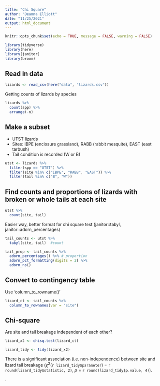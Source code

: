 ```yaml
---
title: "Chi Square"
author: "Deanna Elliott"
date: "11/25/2021"
output: html_document
---
```


```r
knitr::opts_chunk$set(echo = TRUE, message = FALSE, warning = FALSE)

library(tidyverse)
library(here)
library(janitor)
library(broom)
```

## Read in data

```r

lizards <- read_csv(here("data", "lizards.csv"))
```

Getting counts of lizards by species

```r

lizards %>% 
  count(spp) %>% 
  arrange(-n)
```

## Make a subset

 - UTST lizards
 - Sites: IBPE (enclosure grassland), RABB (rabbit mesquite), EAST (east tarbush)
 - Tail condition is recorded (W or B)
 
```r

utst <- lizards %>% 
  filter(spp == "UTST") %>% 
  filter(site %in% c("IBPE", "RABB", "EAST")) %>% 
  filter(tail %in% c("B", "W"))
```
 
## Find counts and proportions of lizards with broken or whole tails at each site

```r

utst %>% 
  count(site, tail)
```

Easier way, better format for chi square test (janitor::tabyl, janitor::adorn_percentages)

```r

tail_counts <- utst %>% 
  tabyl(site, tail)  #count

tail_prop <- tail_counts %>% 
  adorn_percentages() %>% # proportion
  adorn_pct_formatting(digits = 2) %>% 
  adorn_ns()
```

## Convert to contingency table

Use 'column_to_rowname()'

```r

lizard_ct <- tail_counts %>% 
  column_to_rownames(var = "site")
```

## Chi-square

Are site and tail breakage independent of each other? 

```r

lizard_x2 <- chisq.test(lizard_ct)

lizard_tidy <- tidy(lizard_x2)
```

There is a significant association (i.e. non-independence) between site and lizard tail breakage ($\chi$^2^(`r lizard_tidy$parameter`) = `r round(lizard_tidy$statistic, 2)`, *p* = `r round(lizard_tidy$p.value, 4)`).


.
